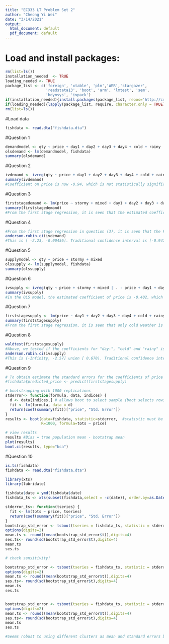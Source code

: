 ---
title: "EC333 LT Problem Set 2"
author: "Cheong Yi Wei"
date: "3/14/2021"
output:
  html_document: default
  pdf_document: default
---

# Load and install packages:
```{r}
rm(list=ls())
installation_needed  <- TRUE
loading_needed <- TRUE
package_list <- c('foreign', 'xtable', 'plm','AER','stargazer',
                  'readstata13', 'boot', 'arm', 'lmtest', 'sem', 
                  'bdynsys', 'ivpack')
if(installation_needed){install.packages(package_list, repos='http://cran.us.r-project.org')}
if(loading_needed){lapply(package_list, require, character.only = TRUE)}
rm(list=ls())
```

#Load data
```{r}
fishdata <- read.dta("fishdata.dta")
```

#Question 1
```{r}
demandmodel <- qty ~ price + day1 + day2 + day3 + day4 + cold + rainy
olsdemand <- lm(demandmodel, fishdata)
summary(olsdemand)
```
#Question 2
```{r}
ivdemand <- ivreg(qty ~ price + day1 + day2 + day3 + day4 + cold + rainy | . - price +stormy + mixed, data = fishdata, x = TRUE)
summary(ivdemand)
#Coefficient on price is now -0.94, which is not statistically significant at the 5% significance level. This is larger in magnitude than the OLS estimation of -0.54. The coefficients represent the elasticity of demand. Under the IV estimation, one percentage increase in price leads to a larger percentage decrease in quantity demanded, so the estimated demand curve with IV is more inelastic. The OLS result is not representative of a demand curve, as it fails to account for the simultaneous causality issue with price and quantity - what it does is to run an arbitrary regression on equilibrium price and quantity.
```

#Question 3
```{r}
firststagedemand <- lm(price ~ stormy + mixed + day1 + day2 + day3 + day4 + cold + rainy, fishdata)
summary(firststagedemand)
#From the first stage regression, it is seen that the estimated coefficients of "stormy" and "mixed" are both statistically significant at the 5% significance level, so instrument is relevant. In terms of validity, it is unlikely to be violated. There would be a violation if sailing weather can affect demand for whiting. A plausible violation would be that sailing weather is correlated with weather on the shore, which can affect consumer's demand for fish on the day. That said, by controlling for "cold" and "rainy", we have accounted for this potential causal channel.
```

#Question 4
```{r}
#From the first stage regression in question (3), it is seen that the F statistic is 15.83, which is greater than 10, suggesting that the instrument is a strong instrument under the assumption of homoskedasticity. That being said, it is unlikely that homoskedasticity will hold, since the distribution of quantity supplied of whitings is likely to be different for days with different sailing weathers. If that is the case, standard errors will be larger, suggesting that F statistic will be lower. To calculate the Anderson-Rubin confidence interval,
anderson.rubin.ci(ivdemand)
#This is [ -2.23, -0.00456]. Traditional confidence interval is [-0.947-0.410, -0.947+0.410] = [-1.357, -0.537]. This suggests that the instrument is a weak instrument because the confidence interval under anderson and rubin confidence interval is wider.
```

#Question 5
```{r}
supplymodel <- qty ~ price + stormy + mixed
olssupply <- lm(supplymodel, fishdata)
summary(olssupply)
```
#Question 6
```{r}
ivsupply <- ivreg(qty ~ price + stormy + mixed | . - price + day1 + day2 + day3 + day4 + cold + rainy, data = fishdata, x = TRUE)
summary(ivsupply)
#In the OLS model, the estimated coefficient of price is -0.402, which suggests that price and quantity are inversely correlated. This is clearly false, and the reason for this is due to simultaneous causality as with the case of demand estimation using OLS. In the IV model, the estimated coefficient of price is 1.07, which is statistically significant at the 5% significance level. This suggests that supply is elastic, since 100% increase in prices leads to 107% increase in quantity supplied.
```
#Question 7
```{r}
firststagesupply <- lm(price ~ day1 + day2 + day3 + day4 + cold + rainy, data = fishdata)
summary(firststagesupply)
#From the first stage regression, it is seen that only cold weather is a statistically significant factor at the 5% significance level that affects prices through demand. As a result, all instruments except "cold" do not satisfy the instrument relevance requirement. So this eliminates "day-" and "rainy" from being good instruments. These should therefore be excluded from the first stage regression. For "cold, instrument validity may be violated if cold weather on shore is correlated with weather on the sea that day. If we assume away this possibility, it is likely that the instrument is a good instrument.
```
#Question 8
```{r}
waldtest(firststagesupply)
#Above, we tested if the coefficients for "day-", "cold" and "rainy" is 0. Clearly, p value is 0.234, suggesting that under null hypothesis, there is a 23.4% chance of observing a more extreme value than the F statistic. This is evidence that instruments are weak. To calculate the Anderson-Rubin confidence interval,
anderson.rubin.ci(ivsupply)
#This is (-Infinity, -2.57] union [ 0.670). Traditional confidence interval is [1.07-1.41, 1.07+1.41] = [-0.34, 2.48]. The fact that Anderson Rubin confidence interval is unbounded and truncated suggests that the modelling assumptions must have been violated - this alludes to the fact that the instruments likely do not satisfy the assumption of relevance. There is clearly a weak instruments problem.
```
#Question 9
```{r}
# To obtain estimate the standard errors for the coefficients of price on quantity supplied, we first need to get the predicted values of quantity supplied.
#fishdata$predicted_price <- predict(firststagesupply)

# bootstrapping with 1000 replications
stderror<- function(formula, data, indices) {
  d <- data[indices,] # allows boot to select sample (boot selects rows from indices with replacement)
  fit <- lm(formula, data = d)
  return(coef(summary(fit))["price", "Std. Error"])
} 
results <- boot(data=fishdata, statistic=stderror,  #statistic must be a function
                R=1000, formula=tots ~ price) 

# view results
results #Bias = true population mean - bootstrap mean
plot(results) 
boot.ci(results, type="bca")

```
#Question 10
```{r}
is.ts(fishdata)
fishdata <- read.dta("fishdata.dta")

library(xts)
library(lubridate)

fishdata$date = ymd(fishdata$date)
fishdata_ts <- xts(subset(fishdata,select = -c(date)), order.by=as.Date(fishdata$date, "%Y-%m-%d"))

stderror_ts<- function(tseries) {
  fit <- lm(tots ~ price, tseries)
  return(coef(summary(fit))["price", "Std. Error"])
} 
bootstrap_std_error <- tsboot(tseries = fishdata_ts, statistic = stderror_ts, 1000, "fixed", l = 5) #Draws samples from t = 5
options(digits=2)
mean.ts <- round((mean(bootstrap_std_error$t)),digits=4)
ses.ts<- round(sd(bootstrap_std_error$t),digits=4)
mean.ts
ses.ts

# check sensitivity!

bootstrap_std_error <- tsboot(tseries = fishdata_ts, statistic = stderror_ts, 1000, "fixed", l = 10) #Draws samples from t = 10
options(digits=2)
mean.ts <- round((mean(bootstrap_std_error$t)),digits=4)
ses.ts<- round(sd(bootstrap_std_error$t),digits=4)
mean.ts
ses.ts


bootstrap_std_error <- tsboot(tseries = fishdata_ts, statistic = stderror_ts, 1000, "fixed", l = 15) #Draws samples from t = 15
options(digits=2)
mean.ts <- round((mean(bootstrap_std_error$t)),digits=4)
ses.ts<- round(sd(bootstrap_std_error$t),digits=4)
mean.ts
ses.ts

#Seems robust to using different clusters as mean and standard errors barely changed!
```
